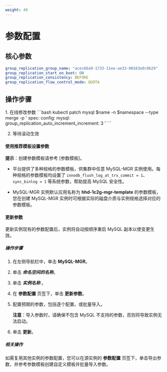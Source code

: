 ```yaml
---
weight: 40
---
```

# 参数配置

## 核心参数
```yaml
group_replication_group_name: "acec66a9-1733-11ee-ae33-00163e0c9b29"
group_replication_start_on_boot: ON
group_replication_consistency: BEFORE
group_replication_flow_control_mode: QUOTA
```

## 操作步骤
<Tabs>
<Tab label="CLI">
1. 在线修改参数
```bash
kubectl patch mysql $name -n $namespace --type merge -p '
spec:
  config:
    mysql:
      group_replication_auto_increment_increment: 3
'
```

2. 等待滚动生效

</Tab>

<Tab label="Web Console">

#### 使用推荐模板设置参数

**提示**：创建参数模板请参考 [参数模板]。

* 平台提供了多种规格的参数模板，供集群中任意 MySQL-MGR 实例使用。每种规格的参数模板均设置了 `innodb_flush_log_at_trx_commit = 1`、`sync_binlog = 1` 等系统参数，帮助提高 MySQL 安全性。

* MySQL-MGR 实例默认应用名称为 **hhd-1c2g-mgr-template** 的参数模板，您在创建 MySQL-MGR 实例时可根据实际的磁盘介质与实例规格选择对应的参数模板。

#### 更新参数

更新实例现有的参数配置后，实例将自动按顺序重启 MySQL 副本以使变更生效。

##### 操作步骤

1. 在左侧导航栏中，单击 **MySQL-MGR**。

2. 单击 ***命名空间的名称***。

2. 单击 ***实例名称*** 。

3. 在 **参数配置** 页签下，单击 **更新参数**。

4. 配置预期的参数，包括逐个配置，或批量导入。

    **注意**：导入参数时，请确保不包含 MySQL 不支持的参数，否则将导致实例无法启动。
    
5. 单击 **更新**。

##### 相关操作

如需复用其他实例的参数配置，您可以在源实例的 **参数配置** 页签下，单击导出参数，并参考参数模板创建自定义模板并批量导入参数。


</Tab>
</Tabs>

